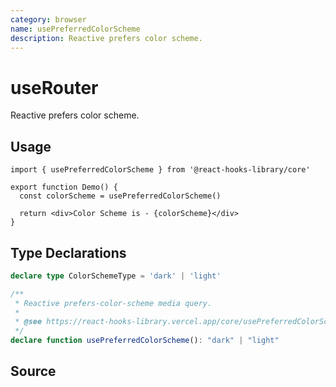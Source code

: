 ```yaml
---
category: browser
name: usePreferredColorScheme
description: Reactive prefers color scheme.
---
```



<Playground>
  <Demo />
</Playground>

# useRouter

Reactive prefers color scheme.

## Usage

```tsx
import { usePreferredColorScheme } from '@react-hooks-library/core'

export function Demo() {
  const colorScheme = usePreferredColorScheme()

  return <div>Color Scheme is - {colorScheme}</div>
}
```

## Type Declarations

```typescript
declare type ColorSchemeType = 'dark' | 'light'

/**
 * Reactive prefers-color-scheme media query.
 *
 * @see https://react-hooks-library.vercel.app/core/usePreferredColorScheme
 */
declare function usePreferredColorScheme(): "dark" | "light"

```

## Source

<Source name="usePreferredColorScheme" pkg="core" />
